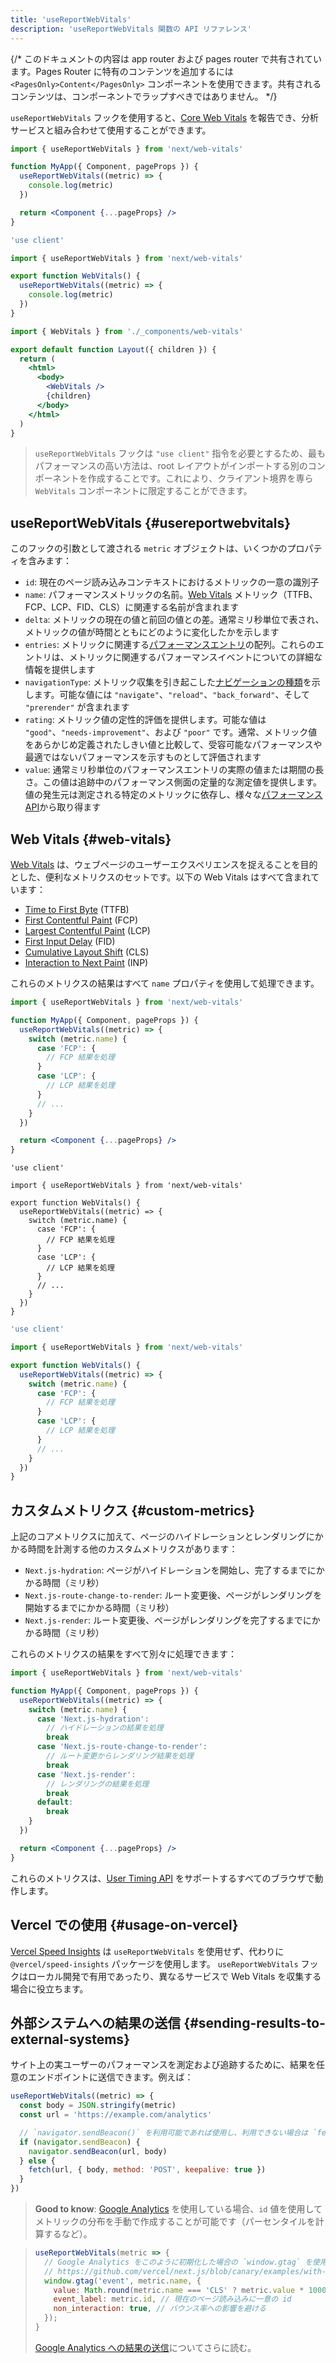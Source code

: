 ```yaml
---
title: 'useReportWebVitals'
description: 'useReportWebVitals 関数の API リファレンス'
---
```


{/* このドキュメントの内容は app router および pages router で共有されています。Pages Router に特有のコンテンツを追加するには `<PagesOnly>Content</PagesOnly>` コンポーネントを使用できます。共有されるコンテンツは、コンポーネントでラップすべきではありません。 */}

`useReportWebVitals` フックを使用すると、[Core Web Vitals](https://web.dev/vitals/) を報告でき、分析サービスと組み合わせて使用することができます。

<PagesOnly>

```jsx title="pages/_app.js"
import { useReportWebVitals } from 'next/web-vitals'

function MyApp({ Component, pageProps }) {
  useReportWebVitals((metric) => {
    console.log(metric)
  })

  return <Component {...pageProps} />
}
```

</PagesOnly>

<AppOnly>

```jsx title="app/_components/web-vitals.js"
'use client'

import { useReportWebVitals } from 'next/web-vitals'

export function WebVitals() {
  useReportWebVitals((metric) => {
    console.log(metric)
  })
}
```

```jsx title="app/layout.js"
import { WebVitals } from './_components/web-vitals'

export default function Layout({ children }) {
  return (
    <html>
      <body>
        <WebVitals />
        {children}
      </body>
    </html>
  )
}
```

> `useReportWebVitals` フックは `"use client"` 指令を必要とするため、最もパフォーマンスの高い方法は、root レイアウトがインポートする別のコンポーネントを作成することです。これにより、クライアント境界を専ら `WebVitals` コンポーネントに限定することができます。

</AppOnly>

## useReportWebVitals {#usereportwebvitals}

このフックの引数として渡される `metric` オブジェクトは、いくつかのプロパティを含みます：

- `id`: 現在のページ読み込みコンテキストにおけるメトリックの一意の識別子
- `name`: パフォーマンスメトリックの名前。[Web Vitals](#web-vitals) メトリック（TTFB、FCP、LCP、FID、CLS）に関連する名前が含まれます
- `delta`: メトリックの現在の値と前回の値との差。通常ミリ秒単位で表され、メトリックの値が時間とともにどのように変化したかを示します
- `entries`: メトリックに関連する[パフォーマンスエントリ](https://developer.mozilla.org/docs/Web/API/PerformanceEntry)の配列。これらのエントリは、メトリックに関連するパフォーマンスイベントについての詳細な情報を提供します
- `navigationType`: メトリック収集を引き起こした[ナビゲーションの種類](https://developer.mozilla.org/docs/Web/API/PerformanceNavigationTiming/type)を示します。可能な値には `"navigate"`、`"reload"`、`"back_forward"`、そして `"prerender"` が含まれます
- `rating`: メトリック値の定性的評価を提供します。可能な値は `"good"`、`"needs-improvement"`、および `"poor"` です。通常、メトリック値をあらかじめ定義されたしきい値と比較して、受容可能なパフォーマンスや最適ではないパフォーマンスを示すものとして評価されます
- `value`: 通常ミリ秒単位のパフォーマンスエントリの実際の値または期間の長さ。この値は追跡中のパフォーマンス側面の定量的な測定値を提供します。値の発生元は測定される特定のメトリックに依存し、様々な[パフォーマンス API](https://developer.mozilla.org/docs/Web/API/Performance_API)から取り得ます

## Web Vitals {#web-vitals}

[Web Vitals](https://web.dev/vitals/) は、ウェブページのユーザーエクスペリエンスを捉えることを目的とした、便利なメトリクスのセットです。以下の Web Vitals はすべて含まれています：

- [Time to First Byte](https://developer.mozilla.org/docs/Glossary/Time_to_first_byte) (TTFB)
- [First Contentful Paint](https://developer.mozilla.org/docs/Glossary/First_contentful_paint) (FCP)
- [Largest Contentful Paint](https://web.dev/lcp/) (LCP)
- [First Input Delay](https://web.dev/fid/) (FID)
- [Cumulative Layout Shift](https://web.dev/cls/) (CLS)
- [Interaction to Next Paint](https://web.dev/inp/) (INP)

これらのメトリクスの結果はすべて `name` プロパティを使用して処理できます。

<PagesOnly>

```jsx title="pages/_app.js"
import { useReportWebVitals } from 'next/web-vitals'

function MyApp({ Component, pageProps }) {
  useReportWebVitals((metric) => {
    switch (metric.name) {
      case 'FCP': {
        // FCP 結果を処理
      }
      case 'LCP': {
        // LCP 結果を処理
      }
      // ...
    }
  })

  return <Component {...pageProps} />
}
```

</PagesOnly>

<AppOnly>

<Tabs>
<TabItem value="tsx" label="TypeScript">

```tsx title="app/components/web-vitals.tsx" switcher
'use client'

import { useReportWebVitals } from 'next/web-vitals'

export function WebVitals() {
  useReportWebVitals((metric) => {
    switch (metric.name) {
      case 'FCP': {
        // FCP 結果を処理
      }
      case 'LCP': {
        // LCP 結果を処理
      }
      // ...
    }
  })
}
```

</TabItem>
<TabItem value="jsx" label="JavaScript">

```jsx title="app/components/web-vitals.js" switcher
'use client'

import { useReportWebVitals } from 'next/web-vitals'

export function WebVitals() {
  useReportWebVitals((metric) => {
    switch (metric.name) {
      case 'FCP': {
        // FCP 結果を処理
      }
      case 'LCP': {
        // LCP 結果を処理
      }
      // ...
    }
  })
}
```

</TabItem>
</Tabs>

</AppOnly>

<PagesOnly>

## カスタムメトリクス {#custom-metrics}

上記のコアメトリクスに加えて、ページのハイドレーションとレンダリングにかかる時間を計測する他のカスタムメトリクスがあります：

- `Next.js-hydration`: ページがハイドレーションを開始し、完了するまでにかかる時間（ミリ秒）
- `Next.js-route-change-to-render`: ルート変更後、ページがレンダリングを開始するまでにかかる時間（ミリ秒）
- `Next.js-render`: ルート変更後、ページがレンダリングを完了するまでにかかる時間（ミリ秒）

これらのメトリクスの結果をすべて別々に処理できます：

```jsx title="pages/_app.js"
import { useReportWebVitals } from 'next/web-vitals'

function MyApp({ Component, pageProps }) {
  useReportWebVitals((metric) => {
    switch (metric.name) {
      case 'Next.js-hydration':
        // ハイドレーションの結果を処理
        break
      case 'Next.js-route-change-to-render':
        // ルート変更からレンダリング結果を処理
        break
      case 'Next.js-render':
        // レンダリングの結果を処理
        break
      default:
        break
    }
  })

  return <Component {...pageProps} />
}
```

これらのメトリクスは、[User Timing API](https://caniuse.com/#feat=user-timing) をサポートするすべてのブラウザで動作します。

</PagesOnly>

## Vercel での使用 {#usage-on-vercel}

[Vercel Speed Insights](https://vercel.com/docs/speed-insights/quickstart) は `useReportWebVitals` を使用せず、代わりに `@vercel/speed-insights` パッケージを使用します。
`useReportWebVitals` フックはローカル開発で有用であったり、異なるサービスで Web Vitals を収集する場合に役立ちます。

## 外部システムへの結果の送信 {#sending-results-to-external-systems}

サイト上の実ユーザーのパフォーマンスを測定および追跡するために、結果を任意のエンドポイントに送信できます。例えば：

```js
useReportWebVitals((metric) => {
  const body = JSON.stringify(metric)
  const url = 'https://example.com/analytics'

  // `navigator.sendBeacon()` を利用可能であれば使用し、利用できない場合は `fetch()` をフォールバック。
  if (navigator.sendBeacon) {
    navigator.sendBeacon(url, body)
  } else {
    fetch(url, { body, method: 'POST', keepalive: true })
  }
})
```

> **Good to know**: [Google Analytics](https://analytics.google.com/analytics/web/) を使用している場合、`id` 値を使用してメトリックの分布を手動で作成することが可能です（パーセンタイルを計算するなど）。

> ```js
> useReportWebVitals(metric => {
>   // Google Analytics をこのように初期化した場合の `window.gtag` を使用する：
>   // https://github.com/vercel/next.js/blob/canary/examples/with-google-analytics
>   window.gtag('event', metric.name, {
>     value: Math.round(metric.name === 'CLS' ? metric.value * 1000 : metric.value), // 値は整数でなければならない
>     event_label: metric.id, // 現在のページ読み込みに一意の id
>     non_interaction: true, // バウンス率への影響を避ける
>   });
> }
> ```
>
> [Google Analytics への結果の送信](https://github.com/GoogleChrome/web-vitals#send-the-results-to-google-analytics)についてさらに読む。
